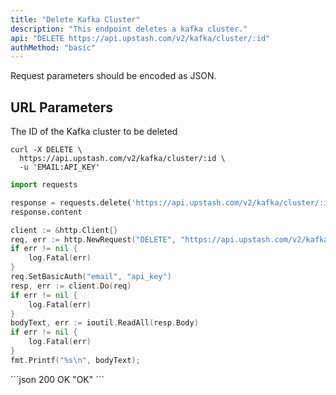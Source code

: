 ```yaml
---
title: "Delete Kafka Cluster"
description: "This endpoint deletes a kafka cluster."
api: "DELETE https://api.upstash.com/v2/kafka/cluster/:id"
authMethod: "basic"
---
```


<Note>
Request parameters should be encoded as JSON.
</Note>

## URL Parameters

<ParamField body="ID" type="string" required>
The ID of the Kafka cluster to be deleted
</ParamField>



<RequestExample>


```shell curl
curl -X DELETE \
  https://api.upstash.com/v2/kafka/cluster/:id \
  -u 'EMAIL:API_KEY'
```

```python Python
import requests

response = requests.delete('https://api.upstash.com/v2/kafka/cluster/:id' auth=('EMAIL', 'API_KEY'))
response.content
```

```go Go
client := &http.Client{}
req, err := http.NewRequest("DELETE", "https://api.upstash.com/v2/kafka/cluster/:id", nil)
if err != nil {
    log.Fatal(err)
}
req.SetBasicAuth("email", "api_key")
resp, err := client.Do(req)
if err != nil {
    log.Fatal(err)
}
bodyText, err := ioutil.ReadAll(resp.Body)
if err != nil {
    log.Fatal(err)
}
fmt.Printf("%s\n", bodyText);
```


</RequestExample>

<ResponseExample>
```json 200 OK
"OK"
```
</ResponseExample>
